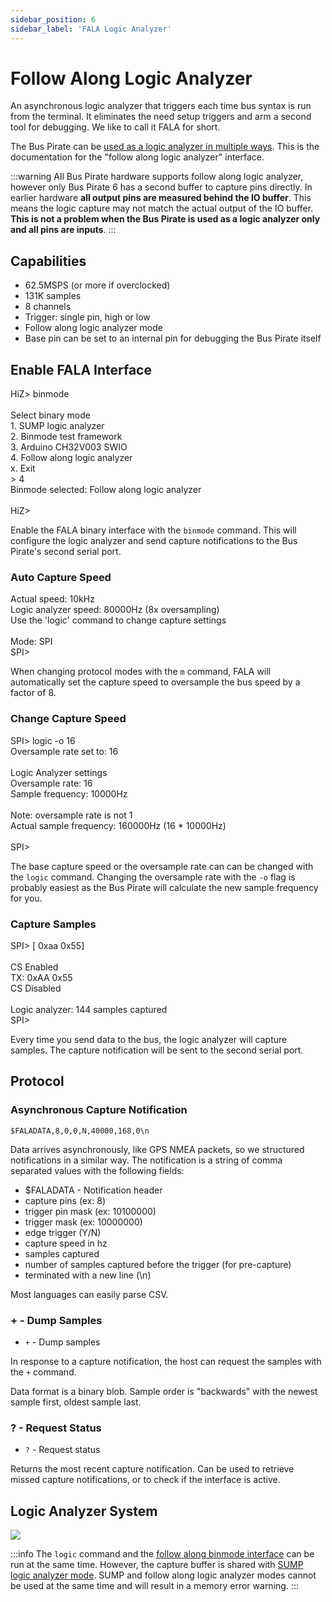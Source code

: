 ---
sidebar_position: 6
sidebar_label: 'FALA Logic Analyzer'
---

# Follow Along Logic Analyzer

An asynchronous logic analyzer that triggers each time bus syntax is run from the terminal. It eliminates the need setup triggers and arm a second tool for debugging.  We like to call it FALA for short.

The Bus Pirate can be [used as a logic analyzer in multiple ways](/logic-analyzer/logicanalyzer). This is the documentation for the "follow along logic analyzer" interface.

:::warning
All Bus Pirate hardware supports follow along logic analyzer, however only Bus Pirate 6 has a second buffer to capture pins directly. In earlier hardware **all output pins are measured behind the IO buffer**. This means the logic capture may not match the actual output of the IO buffer. **This is not a problem when the Bus Pirate is used as a logic analyzer only and all pins are inputs**.
:::

## Capabilities

- 62.5MSPS (or more if overclocked)
- 131K samples
- 8 channels
- Trigger: single pin, high or low
- Follow along logic analyzer mode
- Base pin can be set to an internal pin for debugging the Bus Pirate itself

## Enable FALA Interface

<BrowserWindow>
<span className="bp-prompt">HiZ></span> binmode<br/>
<br/>
<span className="bp-info">Select binary mode</span><br/>
 1. SUMP logic analyzer<br/>
 2. Binmode test framework<br/>
 3. Arduino CH32V003 SWIO<br/>
 4. Follow along logic analyzer<br/>
 x. <span className="bp-info">Exit</span><br/>
<span className="bp-prompt"> ></span> 4<br/>
<span className="bp-info">Binmode selected:</span> Follow along logic analyzer<br/>
<br/>
<span className="bp-prompt">HiZ></span> <br/>
</BrowserWindow>

Enable the FALA binary interface with the ```binmode``` command. This will configure the logic analyzer and send capture notifications to the Bus Pirate's second serial port.

### Auto Capture Speed
<BrowserWindow>
<span className="bp-info">Actual speed:</span> 10kHz<br/>
<span className="bp-info">Logic analyzer speed:</span> 80000Hz (8x oversampling)<br/>
<span className="bp-info">Use the 'logic' command to change capture settings</span><br/>
<br/>
<span className="bp-info">Mode:</span> SPI<br/>
<span className="bp-prompt">SPI></span> <br/>
</BrowserWindow>

When changing protocol modes with the ```m``` command, FALA will automatically set the capture speed to oversample the bus speed by a factor of 8. 

### Change Capture Speed
<BrowserWindow>
<span className="bp-prompt">SPI></span> logic -o 16<br/>
Oversample rate set to: 16<br/>
<br/>
Logic Analyzer settings<br/>
 Oversample rate: 16<br/>
 Sample frequency: 10000Hz<br/>
<br/>
Note: oversample rate is not 1<br/>
Actual sample frequency: 160000Hz (16 * 10000Hz)<br/>
<br/>
<span className="bp-prompt">SPI></span> <br/>
</BrowserWindow>

The base capture speed or the oversample rate can can be changed with the ```logic``` command. Changing the oversample rate with the ```-o``` flag is probably easiest as the Bus Pirate will calculate the new sample frequency for you.

### Capture Samples

<BrowserWindow>
<span className="bp-prompt">SPI></span> [ 0xaa 0x55]<br/>
<br/>
CS Enabled<br/>
<span className="bp-info">TX:</span> 0x<span className="bp-float">AA</span> 0x<span className="bp-float">55</span> <br/>
CS Disabled<br/>
<br/>
<span className="bp-info">Logic analyzer:</span> 144 samples captured<br/>
<span className="bp-prompt">SPI></span> <br/>
</BrowserWindow>

Every time you send data to the bus, the logic analyzer will capture samples. The capture notification will be sent to the second serial port.

## Protocol


### Asynchronous Capture Notification

```$FALADATA,8,0,0,N,40000,168,0\n```

Data arrives asynchronously, like GPS NMEA packets, so we structured notifications in a similar way. The notification is a string of comma separated values with the following fields:

- $FALADATA - Notification header
- capture pins (ex: 8)
- trigger pin mask (ex: 10100000)
- trigger mask (ex: 10000000)
- edge trigger (Y/N)
- capture speed in hz
- samples captured
- number of samples captured before the trigger (for pre-capture)
- terminated with a new line (\n)

Most languages can easily parse CSV. 

### **+** - Dump Samples

- ```+``` - Dump samples

In response to a capture notification, the host can request the samples with the ```+``` command.

Data format is a binary blob. Sample order is "backwards" with the newest sample first, oldest sample last.

### **?** - Request Status

- ```?``` - Request status

Returns the most recent capture notification. Can be used to retrieve missed capture notifications, or to check if the interface is active.

## Logic Analyzer System

![](./img/logic-system.png)

:::info
The ```logic``` command and the [follow along binmode interface](/logic-analyzer/pulseview-fala) can be run at the same time. However, the capture buffer is shared with [SUMP logic analyzer mode](/logic-analyzer/pulseview-sump). SUMP and follow along logic analyzer modes cannot be used at the same time and will result in a memory error warning.
:::


